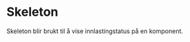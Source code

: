 
<Meta of={SkeletonStories} />

<DocsContainer>

# Skeleton

Skeleton blir brukt til å vise innlastingstatus på en komponent.


<DocsHeading light children="Props" />
<Canvas of={SkeletonStories.Preview}
            className="fullwidth"
/>
<Controls of={SkeletonStories.Preview} />

</DocsContainer>
